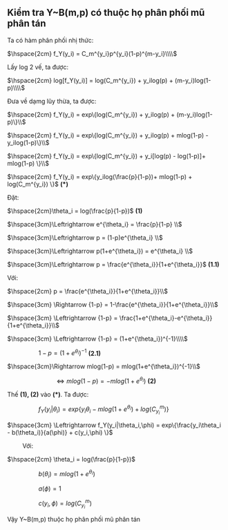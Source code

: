 ## Kiểm tra Y~B(m,p) có thuộc họ phân phối mũ phân tán   

\vspace{1cm}

Ta có hàm phân phối nhị thức:  
                                                            
$\hspace{2cm} f_Y(y_i) = C_m^{y_i}p^{y_i}(1-p)^{m-y_i}\\\\$    

Lấy log 2 vế, ta được:

$\hspace{2cm} log[f_Y(y_i)] = log(C_m^{y_i}) + y_ilog(p) + (m-y_i)log(1-p)\\\\$    

Đưa về dạmg lũy thừa, ta được:  

$\hspace{2cm} f_Y(y_i) = exp\{log(C_m^{y_i}) + y_ilog(p) + (m-y_i)log(1-p)\}\\$    

$\hspace{2cm} f_Y(y_i) = exp\{log(C_m^{y_i}) + y_ilog(p) + mlog(1-p) - y_ilog(1-p)\}\\$    

$\hspace{2cm} f_Y(y_i) = exp\{log(C_m^{y_i}) + y_i[log(p) - log(1-p)]+ mlog(1-p) \}\\$    

$\hspace{2cm} f_Y(y_i) = exp\{y_ilog(\frac{p}{1-p})+ mlog(1-p) + log(C_m^{y_i}) \}$   **\hfill (\*)** 
    
\vspace{1cm}
Đặt: 

$\hspace{2cm}\theta_i = log(\frac{p}{1-p})$ **\hfill (1)** 

$\hspace{3cm}\Leftrightarrow e^{\theta_i} = \frac{p}{1-p} \\$

$\hspace{3cm}\Leftrightarrow p = (1-p)e^{\theta_i} \\$

$\hspace{3cm}\Leftrightarrow p(1+e^{\theta_i}) = e^{\theta_i} \\$

$\hspace{3cm}\Leftrightarrow p = \frac{e^{\theta_i}}{1+e^{\theta_i}}$ **\hfill (1.1)**
  
\vspace{1cm}
Với:   

$\hspace{2cm} p = \frac{e^{\theta_i}}{1+e^{\theta_i}}\\$  

$\hspace{3cm} \Rightarrow {1-p} = 1-\frac{e^{\theta_i}}{1+e^{\theta_i}}\\$  

$\hspace{3cm} \Leftrightarrow {1-p} = \frac{1+e^{\theta_i}-e^{\theta_i}}{1+e^{\theta_i}}\\$   

$\hspace{3cm} \Leftrightarrow {1-p} = (1+e^{\theta_i})^{-1}\\\\$   

  
$\hspace{2cm} {1-p} = (1+e^{\theta_i})^{-1}$   **\hfill (2.1)**

$\hspace{3cm}\Rightarrow mlog(1-p) = mlog(1+e^{\theta_i})^{-1}\\$   

$\hspace{3cm}\Leftrightarrow mlog(1-p) = -mlog(1+e^{\theta_i})$ **\hfill (2)**   
      
\vspace{1cm}
Thế **(1), (2)** vào **(\*)**. Ta được:

$\hspace{2cm} f_Y(y_i|\theta_i) = exp\{y_i\theta_i - mlog(1+e^{\theta_i}) + log(C_{y_i}^m) \}$    

$\hspace{3cm} \Leftrightarrow f_Y(y_i|\theta_i,\phi) = exp\{\frac{y_i\theta_i - b(\theta_i)}{a(\phi)} + c(y_i,\phi) \}$    

$\hspace{1cm}\text{Với}$:  

$\hspace{2cm} \theta_i = log(\frac{p}{1-p})$    

$\hspace{2cm} b(\theta_i) = mlog(1+e^{\theta_i})$    

$\hspace{2cm} a(\phi) = 1$    

$\hspace{2cm} c(y_i,\phi) = log(C_{y_i}^m)$    

Vậy Y~B(m,p) thuộc họ phân phối mũ phân tán   

